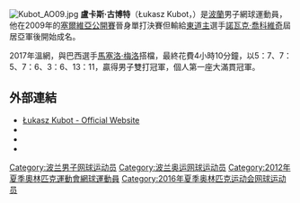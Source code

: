 [[File:Kubot_AO09.jpg|thumb]]
'''盧卡斯·古博特'''（Łukasz Kubot，{{bd|1982年|5月16日|catIdx=K}}）是[[波蘭|波蘭]]男子網球運動員，他在2009年的[[塞爾維亞公開賽|塞爾維亞公開賽]]晉身單打決賽但輸給[[東道主|東道主]]選手[[諾瓦克·喬科維奇|諾瓦克·喬科維奇]]屆居亞軍後開始成名。

2017年溫網，與巴西選手[[馬塞洛·梅洛|馬塞洛·梅洛]]搭檔，最終花費4小時10分鐘，以5：7、7：5、7：6、3：6、13：11，贏得男子雙打冠軍，個人第一座大滿貫冠軍。

== 外部連結 ==
* [http://www.lukasz-kubot.com/en/ Łukasz Kubot - Official Website] {{Wayback|url=http://www.lukasz-kubot.com/en/ |date=20110206194648 }}
* {{ATP|id=K540}}
* {{ITF Profile|盧卡斯·古博特|30019034}}
* {{DavisCupplayerlink|id=30019034}}

{{網球選手前十名}}
{{網球人物小作品}}
{{波兰人物小作品}}

{{DEFAULTSORT:Kubot, Lukasz}}
[[Category:波兰男子网球运动员|Category:波兰男子网球运动员]]
[[Category:波兰奥运网球运动员|Category:波兰奥运网球运动员]]
[[Category:2012年夏季奧林匹克運動會網球運動員|Category:2012年夏季奧林匹克運動會網球運動員]]
[[Category:2016年夏季奥林匹克运动会网球运动员|Category:2016年夏季奥林匹克运动会网球运动员]]